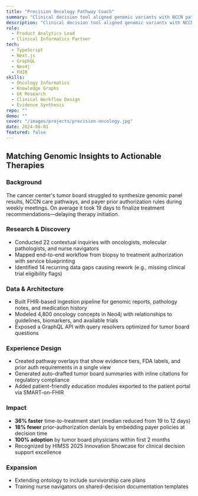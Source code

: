 ```yaml
---
title: "Precision Oncology Pathway Coach"
summary: "Clinical decision tool aligned genomic variants with NCCN pathways, reducing time-to-treatment by 36%."
description: "Clinical decision tool aligned genomic variants with NCCN pathways, reducing time-to-treatment by 36%."
role:
  - Product Analytics Lead
  - Clinical Informatics Partner
tech:
  - TypeScript
  - Next.js
  - GraphQL
  - Neo4j
  - FHIR
skills:
  - Oncology Informatics
  - Knowledge Graphs
  - UX Research
  - Clinical Workflow Design
  - Evidence Synthesis
repo: ""
demo: ""
cover: "/images/projects/precision-oncology.jpg"
date: 2024-06-01
featured: false
---
```


## Matching Genomic Insights to Actionable Therapies

### Background

The cancer center's tumor board struggled to synthesize genomic panel results, NCCN care pathways, and payer prior authorization rules during weekly meetings. On average it took 19 days to finalize treatment recommendations—delaying therapy initiation.

### Research & Discovery

- Conducted 22 contextual inquiries with oncologists, molecular pathologists, and nurse navigators
- Mapped end-to-end workflow from biopsy to treatment authorization with service blueprinting
- Identified 14 recurring data gaps causing rework (e.g., missing clinical trial eligibility flags)

### Data & Architecture

- Built FHIR-based ingestion pipeline for genomic reports, pathology notes, and medication history
- Modeled 4,800 oncology concepts in Neo4j with relationships to guidelines, biomarkers, and available trials
- Exposed a GraphQL API with query resolvers optimized for tumor board questions

### Experience Design

- Created pathway overlays that show evidence tiers, FDA labels, and prior auth requirements in a single view
- Generated auto-drafted tumor board summaries with inline citations for regulatory compliance
- Added patient-friendly education modules exported to the patient portal via SMART-on-FHIR

### Impact

- **36% faster** time-to-treatment start (median reduced from 19 to 12 days)
- **18% fewer** prior-authorization denials by embedding payer policies at decision time
- **100% adoption** by tumor board physicians within first 2 months
- Recognized by HIMSS 2025 Innovation Showcase for clinical decision support excellence

### Expansion

- Extending ontology to include survivorship care plans
- Training nurse navigators on shared-decision documentation templates
